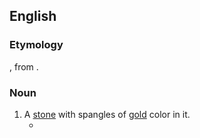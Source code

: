 ==English==

===Etymology===
{{etyl|la|en}}, from {{etyl|grc|en}}<!--format this: sand + ''chryso`s'' gold-->.

===Noun===
{{head|en|noun}}

# A [[stone]] with spangles of [[gold]] color in it.
#* {{quote-book|title=The Hand of Ethelberta: A Comedy in Chapters|page=375|author=Thomas Hardy|year=1905|passage=Nearly everything was glass in the frontage of this fairy mart, and its contents glittered like the '''hammochrysos''' stone.}}